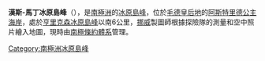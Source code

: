 {{coord|71|37|S|8|56|E|source:GNIS|display=title}}

'''漢斯-馬丁冰原島峰'''（{{lang-nn|Hans-Martinsteinen}}），是[[南極洲|南極洲]]的[[冰原島峰|冰原島峰]]，位於[[毛德皇后地|毛德皇后地]]的[[阿斯特里德公主海岸|阿斯特里德公主海岸]]，處於[[亨里克森冰原島峰|亨里克森冰原島峰]]以南6公里，[[挪威|挪威]]製圖師根據探險隊的測量和空中照片繪入地圖，現時由[[南極條約體系|南極條約體系]]管理。

{{Antarctica-geo-stub}}
[[Category:南極洲冰原島峰|Category:南極洲冰原島峰]]